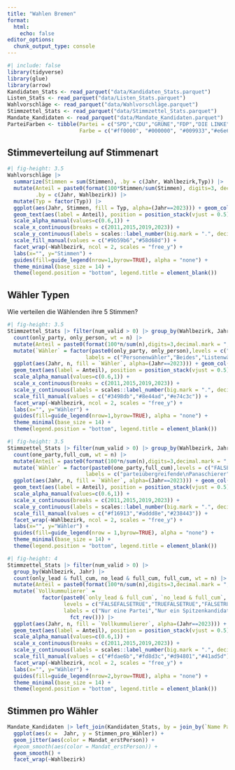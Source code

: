 ```yaml
---
title: "Wahlen Bremen"
format: 
  html:
    echo: false
editor_options: 
  chunk_output_type: console
---
```


```r
#| include: false
library(tidyverse)
library(glue)
library(arrow)
Kandidaten_Stats <- read_parquet("data/Kandidaten_Stats.parquet")
Listen_Stats <- read_parquet("data/Listen_Stats.parquet")
Wahlvorschläge <- read_parquet("data/Wahlvorschläge.parquet")
Stimmzettel_Stats <- read_parquet("data/Stimmzettel_Stats.parquet")
Mandate_Kandidaten <- read_parquet("data/Mandate_Kandidaten.parquet")
ParteiFarben <- tibble(Partei = c("SPD","CDU","GRÜNE","FDP","DIE LINKE","BIW","AfD"), 
                       Farbe = c("#ff0000", "#000000", "#009933","#e6e600","#990033", "#ff9900", "#0099ff" ))
```



## Stimmeverteilung auf Stimmenart

```r
#| fig-height: 3.5
Wahlvorschläge |> 
  summarize(Stimmen = sum(Stimmen), .by = c(Jahr, Wahlbezirk,Typ)) |> 
  mutate(Anteil = paste0(format(100*Stimmen/sum(Stimmen), digits=3, decimal.mark = ","),"%"), 
         .by = c(Jahr, Wahlbezirk)) |> 
  mutate(Typ = factor(Typ)) |> 
  ggplot(aes(Jahr, Stimmen, fill = Typ, alpha=(Jahr==2023))) + geom_col() + 
  geom_text(aes(label = Anteil), position = position_stack(vjust = 0.5), size = 3, alpha = 1) + 
  scale_alpha_manual(values=c(0.6,1)) +
  scale_x_continuous(breaks = c(2011,2015,2019,2023)) +
  scale_y_continuous(labels = scales::label_number(big.mark = ".", decimal.mark = ",")) +
  scale_fill_manual(values = c("#9b59b6","#58d68d")) +
  facet_wrap(~Wahlbezirk, ncol = 2, scales = "free_y") +
  labs(x="", y="Stimmen") +
  guides(fill=guide_legend(nrow=1,byrow=TRUE), alpha = "none") +
  theme_minimal(base_size = 14) +
  theme(legend.position = "bottom", legend.title = element_blank())
```


## Wähler Typen

Wie verteilen die Wählenden ihre 5 Stimmen?

```r
#| fig-height: 3.5
Stimmzettel_Stats |> filter(num_valid > 0) |> group_by(Wahlbezirk, Jahr) |> 
  count(only_party, only_person, wt = n) |> 
  mutate(Anteil = paste0(format(100*n/sum(n),digits=3,decimal.mark = ","),"%")) |> 
  mutate(`Wähler` = factor(paste0(only_party, only_person),levels = c("FALSETRUE","FALSEFALSE","TRUEFALSE"), 
                         labels = c("Personenwähler","Beides","Listenwähler")) |> fct_rev()) |> 
  ggplot(aes(Jahr, n, fill = `Wähler`, alpha=(Jahr==2023))) + geom_col() + 
  geom_text(aes(label = Anteil), position = position_stack(vjust = 0.5), size = 3) +
  scale_alpha_manual(values=c(0.6,1)) +
  scale_x_continuous(breaks = c(2011,2015,2019,2023)) +
  scale_y_continuous(labels = scales::label_number(big.mark = ".", decimal.mark = ",")) +
  scale_fill_manual(values = c("#3498db","#8e44ad","#e74c3c")) +
  facet_wrap(~Wahlbezirk, ncol = 2, scales = "free_y") +
  labs(x="", y="Wähler") +
  guides(fill=guide_legend(nrow=1,byrow=TRUE), alpha = "none") +
  theme_minimal(base_size = 14) +
  theme(legend.position = "bottom", legend.title = element_blank())
```


```r
#| fig-height: 3.5
Stimmzettel_Stats |> filter(num_valid > 0) |> group_by(Wahlbezirk, Jahr) |> 
  count(one_party,full_cum, wt = n) |> 
  mutate(Anteil = paste0(format(100*n/sum(n),digits=3,decimal.mark = ","),"%")) |> 
  mutate(`Wähler` = factor(paste0(one_party,full_cum),levels = c("FALSEFALSE","TRUEFALSE","TRUETRUE"), 
                         labels = c("parteiübergreifende\nPanaschierer","parteitreue\nPanaschierer","Vollkummulierer")) |> fct_rev()) |> 
  ggplot(aes(Jahr, n, fill = `Wähler`, alpha=(Jahr==2023))) + geom_col() + 
  geom_text(aes(label = Anteil), position = position_stack(vjust = 0.5), size = 3) +
  scale_alpha_manual(values=c(0.6,1)) +
  scale_x_continuous(breaks = c(2011,2015,2019,2023)) +
  scale_y_continuous(labels = scales::label_number(big.mark = ".", decimal.mark = ",")) +
  scale_fill_manual(values = c("#f16913","#addd8e","#238443")) +
  facet_wrap(~Wahlbezirk, ncol = 2, scales = "free_y") +
  labs(x="", y="Wähler") +
  guides(fill=guide_legend(nrow = 1,byrow=TRUE), alpha = "none") +
  theme_minimal(base_size = 14) +
  theme(legend.position = "bottom", legend.title = element_blank())
```


```r
#| fig-height: 4
Stimmzettel_Stats |> filter(num_valid > 0) |> 
  group_by(Wahlbezirk, Jahr) |> 
  count(only_lead & full_cum, no_lead & full_cum, full_cum, wt = n) |> 
  mutate(Anteil = paste0(format(100*n/sum(n),digits=3,decimal.mark = ","),"%")) |> 
  mutate(`Vollkummulierer` = 
           factor(paste0(`only_lead & full_cum`, `no_lead & full_cum`, full_cum),
                  levels = c("FALSEFALSETRUE","TRUEFALSETRUE","FALSETRUETRUE","FALSEFALSEFALSE"), 
                  labels = c("Nur eine Partei","Nur ein Spitzenkandidat","Nur ein anderer Kandidat","Panschierer") |> 
                    fct_rev())) |> 
  ggplot(aes(Jahr, n, fill = `Vollkummulierer`, alpha=(Jahr==2023))) + geom_col() + 
  geom_text(aes(label = Anteil), position = position_stack(vjust = 0.5), size = 3) + 
  scale_alpha_manual(values=c(0.6,1)) +
  scale_x_continuous(breaks = c(2011,2015,2019,2023)) +
  scale_y_continuous(labels = scales::label_number(big.mark = ".", decimal.mark = ",")) +
  scale_fill_manual(values = c("#fdae6b","#fd8d3c","#d94801","#41ad5d")) +
  facet_wrap(~Wahlbezirk, ncol = 2, scales = "free_y") +
  labs(x="", y="Wähler") +
  guides(fill=guide_legend(nrow=2,byrow=TRUE), alpha = "none") +
  theme_minimal(base_size = 14) +
  theme(legend.position = "bottom", legend.title = element_blank())
```


## Stimmen pro Wähler

```r
Mandate_Kandidaten |> left_join(Kandidaten_Stats, by = join_by(`Name Partei/Wählervereinigung`, Kurzform, Listenplatz, Titel, Name, Vorname, Geschlecht, Geburtsjahr, Beruf, `Stadt- oder Ortsteil`, Jahr, Wahlbezirk, `Liste Nr.`, Kennnummer, Typ, Stimmen, Wähler, Stimmen_pro_Wähler)) |> 
  ggplot(aes(x =  Jahr, y = Stimmen_pro_Wähler)) + 
  geom_jitter(aes(color = Mandat_erstPerson)) + 
  #geom_smooth(aes(color = Mandat_erstPerson)) +
  geom_smooth() +
  facet_wrap(~Wahlbezirk)
```









